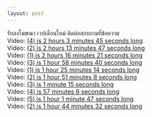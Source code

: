 ```yaml
--- 
layout: post 
--- 
```



&#3619;&#3633;&#3610;&#3621;&#3591;&#3650;&#3590;&#3625;&#3603;&#3634; &#3648;&#3623;&#3611;&#3648;&#3604;&#3639;&#3629;&#3609;&#3651;&#3627;&#3617;&#3656; &#3605;&#3636;&#3604;&#3605;&#3656;&#3629;&#3626;&#3629;&#3610;&#3606;&#3634;&#3617;&#3607;&#3637;&#3656;&#3586;&#3657;&#3629;&#3588;&#3623;&#3634;&#3617;<br>Video: <a href="https://vk.com/video-184647416_456240037?list=5670106131108b9821">(4) is 2 hours 3 minutes 45 seconds long </a><br>Video: <a href="https://vk.com/video-184647416_456240035?list=f3faf341d8f9bdbe27">(2) is 2 hours 13 minutes 47 seconds long </a><br>Video: <a href="https://vk.com/video-184647416_456240034?list=c39debede88fb7d96f">(1) is 2 hours 16 minutes 21 seconds long </a><br>Video: <a href="https://vk.com/video-184647416_456240036?list=31e074ebc142330f67">(3) is 1 hour 58 minutes 40 seconds long </a><br>Video: <a href="https://vk.com/video-184647416_456240033?list=6d54e20cf49880459c">(1) is 1 hour 25 minutes 14 seconds long </a><br>Video: <a href="https://vk.com/video-184647416_456240032?list=b1f9e4bef5cf50b325">(2) is 1 hour 51 minutes 8 seconds long </a><br>Video: <a href="https://vk.com/video-184647416_456240031?list=7704edd3398846b095">(3) is 1 minute 15 seconds long </a><br>Video: <a href="https://vk.com/video-184647416_456240030?list=ed917330950dcb615b">(4) is 57 minutes 6 seconds long </a><br>Video: <a href="https://vk.com/video-184647416_456240029?list=2b8e1c9f4d5bbe6809">(5) is 1 hour 1 minute 47 seconds long </a><br>Video: <a href="https://vk.com/video-184647416_456240028?list=4f15151fcb4847d509">(2) is 1 hour 44 minutes 32 seconds long </a>